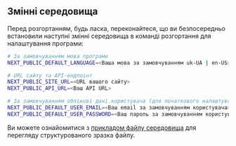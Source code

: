 ## Змінні середовища

Перед розгортанням, будь ласка, переконайтеся, що ви безпосередньо встановили наступні змінні середовища в команді розгортання для налаштування програми:

```bash
# За замовчуванням мова програми
NEXT_PUBLIC_DEFAULT_LANGUAGE=<Ваша мова за замовчуванням uk-UA | en-US>

# URL сайту та API-ендпоінт
NEXT_PUBLIC_SITE_URL=<URL вашого сайту>
NEXT_PUBLIC_API_URL=<Ваш API URL>

# За замовчуванням облікові дані користувача (для початкового налаштування або тестування)
NEXT_PUBLIC_DEFAULT_USER_EMAIL=<Ваш email за замовчуванням користувача>
NEXT_PUBLIC_DEFAULT_USER_PASSWORD=<Ваш пароль за замовчуванням користувача>
```

Ви можете ознайомитися з [прикладом файлу середовища](https://github.com/perfect-panel/ppanel-web/blob/main/apps/admin/.env.template) для перегляду структурованого зразка файлу.


<Giscus />
